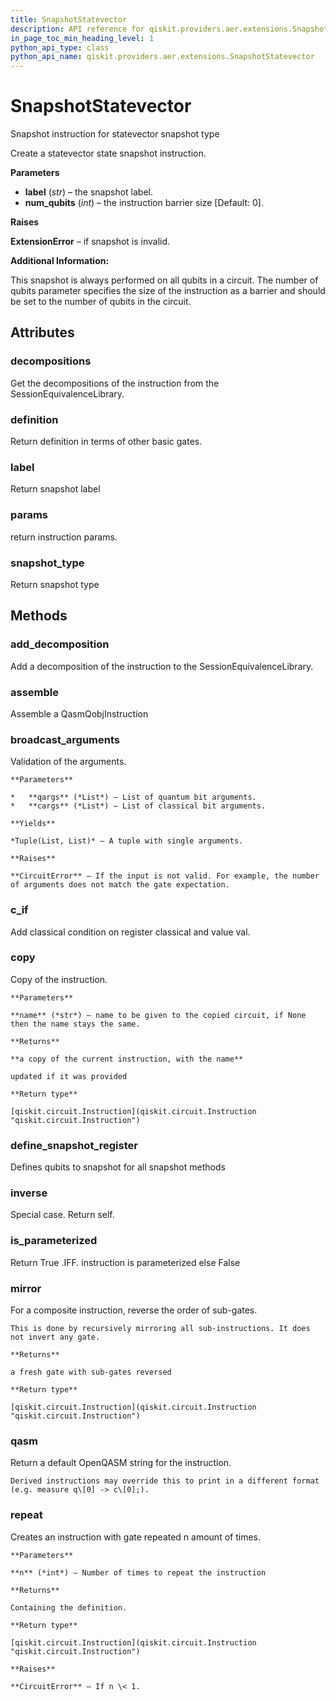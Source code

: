 ```yaml
---
title: SnapshotStatevector
description: API reference for qiskit.providers.aer.extensions.SnapshotStatevector
in_page_toc_min_heading_level: 1
python_api_type: class
python_api_name: qiskit.providers.aer.extensions.SnapshotStatevector
---
```


# SnapshotStatevector

<Class id="qiskit.providers.aer.extensions.SnapshotStatevector" isDedicatedPage={true} github="https://github.com/qiskit/qiskit-aer/tree/stable/0.5/qiskit/providers/aer/extensions/snapshot_statevector.py" signature="SnapshotStatevector(label, num_qubits=0)" modifiers="class">
  Snapshot instruction for statevector snapshot type

  Create a statevector state snapshot instruction.

  **Parameters**

  *   **label** (*str*) – the snapshot label.
  *   **num\_qubits** (*int*) – the instruction barrier size \[Default: 0].

  **Raises**

  **ExtensionError** – if snapshot is invalid.

  **Additional Information:**

  This snapshot is always performed on all qubits in a circuit. The number of qubits parameter specifies the size of the instruction as a barrier and should be set to the number of qubits in the circuit.

  ## Attributes

  ### decompositions

  <Attribute id="qiskit.providers.aer.extensions.SnapshotStatevector.decompositions">
    Get the decompositions of the instruction from the SessionEquivalenceLibrary.
  </Attribute>

  ### definition

  <Attribute id="qiskit.providers.aer.extensions.SnapshotStatevector.definition">
    Return definition in terms of other basic gates.
  </Attribute>

  ### label

  <Attribute id="qiskit.providers.aer.extensions.SnapshotStatevector.label">
    Return snapshot label
  </Attribute>

  ### params

  <Attribute id="qiskit.providers.aer.extensions.SnapshotStatevector.params">
    return instruction params.
  </Attribute>

  ### snapshot\_type

  <Attribute id="qiskit.providers.aer.extensions.SnapshotStatevector.snapshot_type">
    Return snapshot type
  </Attribute>

  ## Methods

  ### add\_decomposition

  <Function id="qiskit.providers.aer.extensions.SnapshotStatevector.add_decomposition" signature="SnapshotStatevector.add_decomposition(decomposition)">
    Add a decomposition of the instruction to the SessionEquivalenceLibrary.
  </Function>

  ### assemble

  <Function id="qiskit.providers.aer.extensions.SnapshotStatevector.assemble" signature="SnapshotStatevector.assemble()">
    Assemble a QasmQobjInstruction
  </Function>

  ### broadcast\_arguments

  <Function id="qiskit.providers.aer.extensions.SnapshotStatevector.broadcast_arguments" signature="SnapshotStatevector.broadcast_arguments(qargs, cargs)">
    Validation of the arguments.

    **Parameters**

    *   **qargs** (*List*) – List of quantum bit arguments.
    *   **cargs** (*List*) – List of classical bit arguments.

    **Yields**

    *Tuple(List, List)* – A tuple with single arguments.

    **Raises**

    **CircuitError** – If the input is not valid. For example, the number of arguments does not match the gate expectation.
  </Function>

  ### c\_if

  <Function id="qiskit.providers.aer.extensions.SnapshotStatevector.c_if" signature="SnapshotStatevector.c_if(classical, val)">
    Add classical condition on register classical and value val.
  </Function>

  ### copy

  <Function id="qiskit.providers.aer.extensions.SnapshotStatevector.copy" signature="SnapshotStatevector.copy(name=None)">
    Copy of the instruction.

    **Parameters**

    **name** (*str*) – name to be given to the copied circuit, if None then the name stays the same.

    **Returns**

    **a copy of the current instruction, with the name**

    updated if it was provided

    **Return type**

    [qiskit.circuit.Instruction](qiskit.circuit.Instruction "qiskit.circuit.Instruction")
  </Function>

  ### define\_snapshot\_register

  <Function id="qiskit.providers.aer.extensions.SnapshotStatevector.define_snapshot_register" signature="SnapshotStatevector.define_snapshot_register(circuit, label, qubits=None)" modifiers="static">
    Defines qubits to snapshot for all snapshot methods
  </Function>

  ### inverse

  <Function id="qiskit.providers.aer.extensions.SnapshotStatevector.inverse" signature="SnapshotStatevector.inverse()">
    Special case. Return self.
  </Function>

  ### is\_parameterized

  <Function id="qiskit.providers.aer.extensions.SnapshotStatevector.is_parameterized" signature="SnapshotStatevector.is_parameterized()">
    Return True .IFF. instruction is parameterized else False
  </Function>

  ### mirror

  <Function id="qiskit.providers.aer.extensions.SnapshotStatevector.mirror" signature="SnapshotStatevector.mirror()">
    For a composite instruction, reverse the order of sub-gates.

    This is done by recursively mirroring all sub-instructions. It does not invert any gate.

    **Returns**

    a fresh gate with sub-gates reversed

    **Return type**

    [qiskit.circuit.Instruction](qiskit.circuit.Instruction "qiskit.circuit.Instruction")
  </Function>

  ### qasm

  <Function id="qiskit.providers.aer.extensions.SnapshotStatevector.qasm" signature="SnapshotStatevector.qasm()">
    Return a default OpenQASM string for the instruction.

    Derived instructions may override this to print in a different format (e.g. measure q\[0] -> c\[0];).
  </Function>

  ### repeat

  <Function id="qiskit.providers.aer.extensions.SnapshotStatevector.repeat" signature="SnapshotStatevector.repeat(n)">
    Creates an instruction with gate repeated n amount of times.

    **Parameters**

    **n** (*int*) – Number of times to repeat the instruction

    **Returns**

    Containing the definition.

    **Return type**

    [qiskit.circuit.Instruction](qiskit.circuit.Instruction "qiskit.circuit.Instruction")

    **Raises**

    **CircuitError** – If n \< 1.
  </Function>
</Class>

